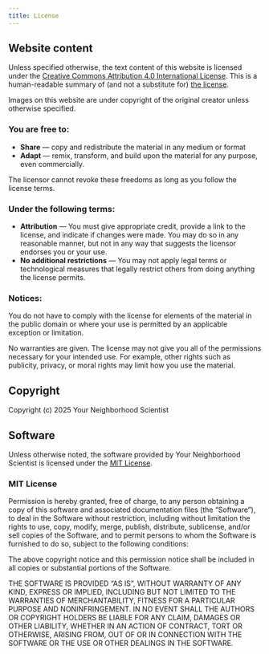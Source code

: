 ```yaml
---
title: License
---
```


## Website content

Unless specified otherwise, the text content of this website is
licensed under the [Creative Commons Attribution 4.0 International
License](https://creativecommons.org/licenses/by/4.0/). This is a human-readable
summary of (and not a substitute for) [the
license](https://creativecommons.org/licenses/by/4.0/legalcode).

Images on this website are under copyright of the original creator unless
otherwise specified.

### You are free to:

- **Share** — copy and redistribute the material in any medium or format
- **Adapt** — remix, transform, and build upon the material for any purpose, even commercially.

The licensor cannot revoke these freedoms as long as you follow the license terms.

### Under the following terms:

- **Attribution** — You must give appropriate credit, provide a link to the
  license, and indicate if changes were made. You may do so in any reasonable
  manner, but not in any way that suggests the licensor endorses you or your
  use.
- **No additional restrictions** — You may not apply legal terms or
  technological measures that legally restrict others from doing anything the
  license permits.

### Notices:

You do not have to comply with the license for elements of the material in the
public domain or where your use is permitted by an applicable exception or limitation.

No warranties are given. The license may not give you all of the permissions necessary
for your intended use. For example, other rights such as publicity, privacy, or moral
rights may limit how you use the material.

## Copyright

Copyright (c) 2025 Your Neighborhood Scientist

## Software

Unless otherwise noted, the software provided by Your Neighborhood Scientist is
licensed under the [MIT License](#mit-license).

### MIT License

Permission is hereby granted, free of charge, to any person obtaining a copy
of this software and associated documentation files (the "Software"), to deal
in the Software without restriction, including without limitation the rights
to use, copy, modify, merge, publish, distribute, sublicense, and/or sell
copies of the Software, and to permit persons to whom the Software is
furnished to do so, subject to the following conditions:

The above copyright notice and this permission notice shall be included in all
copies or substantial portions of the Software.

THE SOFTWARE IS PROVIDED "AS IS", WITHOUT WARRANTY OF ANY KIND, EXPRESS OR
IMPLIED, INCLUDING BUT NOT LIMITED TO THE WARRANTIES OF MERCHANTABILITY,
FITNESS FOR A PARTICULAR PURPOSE AND NONINFRINGEMENT. IN NO EVENT SHALL THE
AUTHORS OR COPYRIGHT HOLDERS BE LIABLE FOR ANY CLAIM, DAMAGES OR OTHER
LIABILITY, WHETHER IN AN ACTION OF CONTRACT, TORT OR OTHERWISE, ARISING FROM,
OUT OF OR IN CONNECTION WITH THE SOFTWARE OR THE USE OR OTHER DEALINGS IN THE
SOFTWARE.
